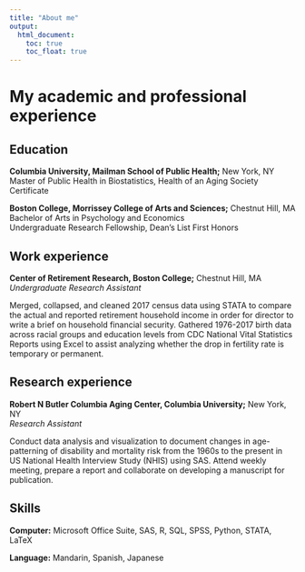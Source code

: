 ```yaml
---
title: "About me"
output: 
  html_document:
    toc: true
    toc_float: true
---
```

# My academic and professional experience

## Education
**Columbia University, Mailman School of Public Health;** New York, NY			     
Master of Public Health in Biostatistics, Health of an Aging Society Certificate

**Boston College, Morrissey College of Arts and Sciences;** Chestnut Hill, MA          
Bachelor of Arts in Psychology and Economics                               
Undergraduate Research Fellowship, Dean’s List First Honors

## Work experience
**Center of Retirement Research, Boston College;** Chestnut Hill, MA                        
_Undergraduate Research Assistant_                                       

Merged, collapsed, and cleaned 2017 census data using STATA to compare the actual and reported retirement household income in order for director to write a brief on household financial security. 
Gathered 1976-2017 birth data across racial groups and education levels from CDC National Vital Statistics Reports using Excel to assist analyzing whether the drop in fertility rate is temporary or permanent.

## Research experience
**Robert N Butler Columbia Aging Center, Columbia University;** New York, NY          
_Research Assistant_

Conduct data analysis and visualization to document changes in age-patterning of disability and mortality risk from the 1960s to the present in US National Health Interview Study (NHIS) using SAS.
Attend weekly meeting, prepare a report and collaborate on developing a manuscript for publication.

## Skills
**Computer:** Microsoft Office Suite, SAS, R, SQL, SPSS, Python, STATA, LaTeX

**Language:** Mandarin, Spanish, Japanese